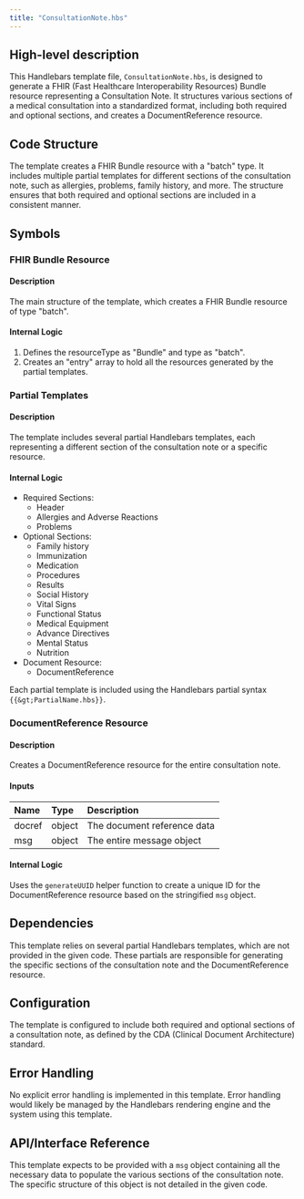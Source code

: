 ```yaml
---
title: "ConsultationNote.hbs"
---
```


## High-level description
This Handlebars template file, `ConsultationNote.hbs`, is designed to generate a FHIR (Fast Healthcare Interoperability Resources) Bundle resource representing a Consultation Note. It structures various sections of a medical consultation into a standardized format, including both required and optional sections, and creates a DocumentReference resource.

## Code Structure
The template creates a FHIR Bundle resource with a "batch" type. It includes multiple partial templates for different sections of the consultation note, such as allergies, problems, family history, and more. The structure ensures that both required and optional sections are included in a consistent manner.

## Symbols

### FHIR Bundle Resource
#### Description
The main structure of the template, which creates a FHIR Bundle resource of type "batch".

#### Internal Logic
1. Defines the resourceType as "Bundle" and type as "batch".
2. Creates an "entry" array to hold all the resources generated by the partial templates.

### Partial Templates
#### Description
The template includes several partial Handlebars templates, each representing a different section of the consultation note or a specific resource.

#### Internal Logic
- Required Sections:
  - Header
  - Allergies and Adverse Reactions
  - Problems
- Optional Sections:
  - Family history
  - Immunization
  - Medication
  - Procedures
  - Results
  - Social History
  - Vital Signs
  - Functional Status
  - Medical Equipment
  - Advance Directives
  - Mental Status
  - Nutrition
- Document Resource:
  - DocumentReference

Each partial template is included using the Handlebars partial syntax `{{&gt;PartialName.hbs}}`.

### DocumentReference Resource
#### Description
Creates a DocumentReference resource for the entire consultation note.

#### Inputs
| Name | Type | Description |
|:-----|:-----|:------------|
| docref | object | The document reference data |
| msg | object | The entire message object |

#### Internal Logic
Uses the `generateUUID` helper function to create a unique ID for the DocumentReference resource based on the stringified `msg` object.

## Dependencies
This template relies on several partial Handlebars templates, which are not provided in the given code. These partials are responsible for generating the specific sections of the consultation note and the DocumentReference resource.

## Configuration
The template is configured to include both required and optional sections of a consultation note, as defined by the CDA (Clinical Document Architecture) standard.

## Error Handling
No explicit error handling is implemented in this template. Error handling would likely be managed by the Handlebars rendering engine and the system using this template.

## API/Interface Reference
This template expects to be provided with a `msg` object containing all the necessary data to populate the various sections of the consultation note. The specific structure of this object is not detailed in the given code.